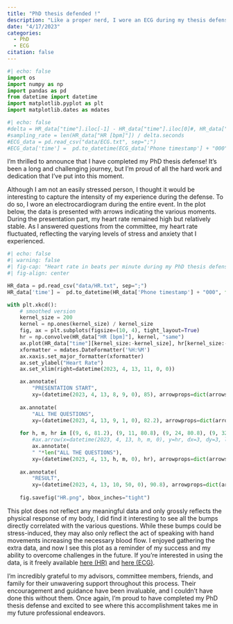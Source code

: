 ```yaml
---
title: "PhD thesis defended !"
description: "Like a proper nerd, I wore an ECG during my thesis defense. Here is the data !"
date: "4/17/2023"
categories:
  - PhD
  - ECG
citation: false
---
```


```python
#| echo: false
import os
import numpy as np
import pandas as pd
from datetime import datetime
import matplotlib.pyplot as plt
import matplotlib.dates as mdates
```


```python
#| echo: false
#delta = HR_data["time"].iloc[-1] - HR_data["time"].iloc[0]#, HR_data["HR [bpm]"]
#sampling_rate = len(HR_data["HR [bpm]"]) / delta.seconds
#ECG_data = pd.read_csv("data/ECG.txt", sep=";")
#ECG_data['time'] =  pd.to_datetime(ECG_data['Phone timestamp'] + "000", format='%Y-%m-%dT%H:%M:%S.%f')
```


I'm thrilled to announce that I have completed my PhD thesis defense! It's been a long and challenging journey, but I'm proud of all the hard work and dedication that I've put into this moment. 

Although I am not an easily stressed person, I thought it would be interesting to capture the intensity of my experience during the defense. To do so, I wore an electrocardiogram during the entire event. In the plot below, the data is presented with arrows indicating the various moments. During the presentation part, my heart rate remained high but relatively stable. As I answered questions from the committee, my heart rate fluctuated, reflecting the varying levels of stress and anxiety that I experienced.

```python
#| echo: false
#| warning: false
#| fig-cap: "Heart rate in beats per minute during my PhD thesis defense on April 13th, 2023."
#| fig-align: center

HR_data = pd.read_csv("data/HR.txt", sep=";")
HR_data['time'] =  pd.to_datetime(HR_data['Phone timestamp'] + "000", format='%Y-%m-%dT%H:%M:%S.%f')

with plt.xkcd():
    # smoothed version
    kernel_size = 200
    kernel = np.ones(kernel_size) / kernel_size
    fig, ax = plt.subplots(figsize=(10, 4), tight_layout=True)
    hr = np.convolve(HR_data["HR [bpm]"], kernel, "same")
    ax.plot(HR_data["time"][kernel_size:-kernel_size], hr[kernel_size:-kernel_size])
    xformatter = mdates.DateFormatter('%H:%M')
    ax.xaxis.set_major_formatter(xformatter)
    ax.set_ylabel("Heart Rate")
    ax.set_xlim(right=datetime(2023, 4, 13, 11, 0, 0))

    ax.annotate(
        "PRESENTATION START",
        xy=(datetime(2023, 4, 13, 8, 9, 0), 85), arrowprops=dict(arrowstyle='->'), xytext=(datetime(2023, 4, 13, 7, 45, 0), 95))
    
    ax.annotate(
        "ALL THE QUESTIONS",
        xy=(datetime(2023, 4, 13, 9, 1, 0), 82.2), arrowprops=dict(arrowstyle='->'), xytext=(datetime(2023, 4, 13, 9, 45, 0), 95), ha="center")
    
    for h, m, hr in [(9, 6, 81.2), (9, 11, 80.8), (9, 24, 80.8), (9, 32, 82.7), (9, 38, 79), (9, 45, 82.1), (9, 52, 80.3), (10, 2, 81.2), (10, 12, 80.8), (10, 21, 79.4), (10, 31, 82.2)]:
        #ax.arrow(x=datetime(2023, 4, 13, h, m, 0), y=hr, dx=3, dy=3, length_includes_head=True)
        ax.annotate(
        " "*len("ALL THE QUESTIONS"),
        xy=(datetime(2023, 4, 13, h, m, 0), hr), arrowprops=dict(arrowstyle='->'), xytext=(datetime(2023, 4, 13, 9, 45, 0), 95), ha="center")
        
    ax.annotate(
        "RESULT",
        xy=(datetime(2023, 4, 13, 10, 50, 0), 90.8), arrowprops=dict(arrowstyle='->'), xytext=(datetime(2023, 4, 13, 10, 45, 0), 95), ha="center")
    
    fig.savefig("HR.png", bbox_inches="tight")
```

This plot does not reflect any meaningful data and only grossly reflects the physical response of my body, I did find it interesting to see all the bumps directly correlated with the various questions. While these bumps could be stress-induced, they may also only reflect the act of speaking with hand movements increasing the necessary blood flow. I enjoyed gathering the extra data, and now I see this plot as a reminder of my success and my ability to overcome challenges in the future. If you're interested in using the data, is it freely available [here (HR)](./data/HR.txt) and [here (ECG)](./data/ECG.txt).

I'm incredibly grateful to my advisors, committee members, friends, and family for their unwavering support throughout this process. Their encouragement and guidance have been invaluable, and I couldn't have done this without them. Once again, I'm proud to have completed my PhD thesis defense and excited to see where this accomplishment takes me in my future professional endeavors.